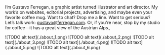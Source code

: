 
I’m Gustavo Ferregan, a graphic artist turned illustrator and art director. My work’s on websites, editorial projects, advertising, and maybe even your favorite coffee mug. Want to chat? Drop me a line. Want to get serious? Let’s talk work: gustavo@ferregan.com. Or, if you're near, stop by my studio for coffee—it has a great view of the Austrian Alps.‚

<Illustrations>
    <Slideshow>
        ![TODO alt text](./about_1.png)
        ![TODO alt text](./about_2.png)
        ![TODO alt text](./about_3.png)
        ![TODO alt text](./about_4.png)
        ![TODO alt text](./about_5.png)
        ![TODO alt text](./about_6.png)
    </Slideshow>
</Illustrations>
